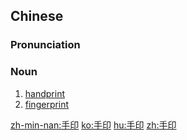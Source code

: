 ==Chinese==
{{zh-forms}}

===Pronunciation===
{{zh-pron
|m=shǒuyìn,er=y
|c=sau2 jan3
|h=pfs=sú-yin
|mn=chhiú-ìn
|cat=n
}}

===Noun===
{{zh-noun}}

# [[handprint]]
# [[fingerprint]]

[[zh-min-nan:手印]]
[[ko:手印]]
[[hu:手印]]
[[zh:手印]]